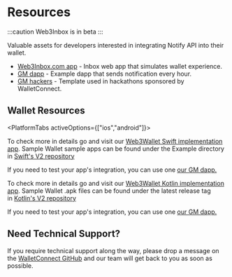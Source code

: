
# Resources

:::caution
Web3Inbox is in beta
:::

Valuable assets for developers interested in integrating Notify API into their wallet.

- [Web3Inbox.com app](https://app.web3inbox.com) - Inbox web app that simulates wallet experience.
- [GM dapp](https://gm.walletconnect.com/) - Example dapp that sends notification every hour.
- [GM hackers](https://github.com/WalletConnect/gm-hackers) - Template used in hackathons sponsored by WalletConnect.


## Wallet Resources

<PlatformTabs activeOptions={["ios","android"]}>
<PlatformTabItem value="ios">

To check more in details go and visit our [Web3Wallet Swift implementation app](https://github.com/WalletConnect/WalletConnectSwiftV2/tree/main/Example/WalletApp). Sample Wallet sample apps can be found under the Example directory in [Swift's V2 repository](https://github.com/WalletConnect/WalletConnectSwiftV2/tree/main/Example)

If you need to test your app's integration, you can use one [our GM dapp.](https://gm.walletconnect.com/)

</PlatformTabItem>
<PlatformTabItem value="android">

To check more in details go and visit our [Web3Wallet Kotlin implementation app](https://github.com/WalletConnect/WalletConnectKotlinV2/tree/develop/sample/wallet). Sample Wallet .apk files can be found under the latest release tag in [Kotlin's V2 repository](https://github.com/WalletConnect/WalletConnectKotlinV2/tags)

If you need to test your app's integration, you can use one [our GM dapp.](https://gm.walletconnect.com/)

</PlatformTabItem>
</PlatformTabs>

## Need Technical Support?[](https://docs.walletconnect.com/web3wallet/namespaces#need-technical-support)

If you require technical support along the way, please drop a message on the [WalletConnect GitHub](https://github.com/orgs/WalletConnect/discussions/categories/web3inbox-sdk-support) and our team will get back to you as soon as possible.